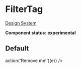 
<Meta title="UI/Form/File" component={FilterTag} />

# FilterTag

[Design System](https://designsystem.amsterdam.nl/7awj1hc9f/p/962093-tags)

**Component status: experimental**

## Default

<Preview>
  <Story name="Default">
    <Fragment>
      <FilterTag onClick={(e) => action('Remove me!')(e)} />
    </Fragment>
  </Story>
</Preview>
